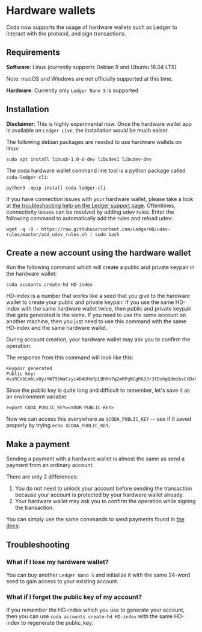 # Hardware wallets

Coda now supports the usage of hardware wallets such as Ledger to interact with the protocol, and sign transactions.

## Requirements

**Software**: Linux (currently supports Debian 9 and Ubuntu 18.04 LTS)

Note: macOS and Windows are not officially supported at this time.

**Hardware**: Currently only `Ledger Nano S` is supported

## Installation

**Disclaimer**: This is highly experimental now. Once the hardware wallet app is available on `Ledger Live`, the installation would be much eaiser.

The following debian packages are needed to use hardware wallets on linux:
```
sudo apt install libusb-1.0-0-dev libudev1 libudev-dev
```

The coda hardware wallet command line tool is a python package called `coda-ledger-cli`:
```
python3 -mpip install coda-ledger-cli 
```

If you have connection issues with your hardware wallet, please take a look at [the troubleshooting help on the Ledger support page](https://support.ledger.com/hc/en-us/articles/115005165269-Fix-connection-issues).
Oftentimes, connectivity issues can be resolved by adding udev rules. Enter the following command to automatically add the rules and reload udev:
```
wget -q -O - https://raw.githubusercontent.com/LedgerHQ/udev-rules/master/add_udev_rules.sh | sudo bash
```

## Create a new account using the hardware wallet

Run the following command which will create a public and private keypair in the hardware wallet:

    coda accounts create-hd HD-index

HD-index is a number that works like a seed that you give to the hardware wallet to create your public and private keypair. If you use the same HD-index with the same hardware wallet twice, then public and private keypair that gets generated is the same. If you need to use the same account on another machine, then you just need to use this command with the same HD-index and the same hardware wallet.

During account creation, your hardware wallet may ask you to confirm the operation.

The response from this command will look like this:

    Keypair generated
    Public key:  4vsRCVbLm6LvUyzYWT95WaCzyi4D4UHxRpLBhMn7q2mRPgNCgRG3Jr3tDuhgQdmzbvCcBxhUwB3REpY2Dyf1NAxSSs8Q2vdJX93pT7eyqcyRU2S9UpDddDgovj46BSknNjzydKoopebp5Kva

Since the public key is quite long and difficult to remember, let's save it as an environment variable:

    export CODA_PUBLIC_KEY=<YOUR-PUBLIC-KEY>

Now we can access this everywhere as `$CODA_PUBLIC_KEY` -- see if it saved properly by trying `echo $CODA_PUBLIC_KEY`.

## Make a payment

Sending a payment with a hardware wallet is almost the same as send a payment from an ordinary account.

There are only 2 differences:
1. You do not need to unlock your account before sending the transaction because your account is protected by your hardware wallet already.
2. Your hardware wallet may ask you to confirm the operation while signing the transaction.

You can simply use the same commands to send payments found in [the docs](/docs/my-first-transaction/).

## Troubleshooting

### What if I lose my hardware wallet?
You can buy another `Ledger Nano S` and initialize it with the same 24-word seed to gain access to your existing account.

### What if I forget the public key of my account?
If you remember the HD-index which you use to generate your account, then you can use `coda accounts create-hd HD-index` with the same HD-index to regenerate the public_key.

